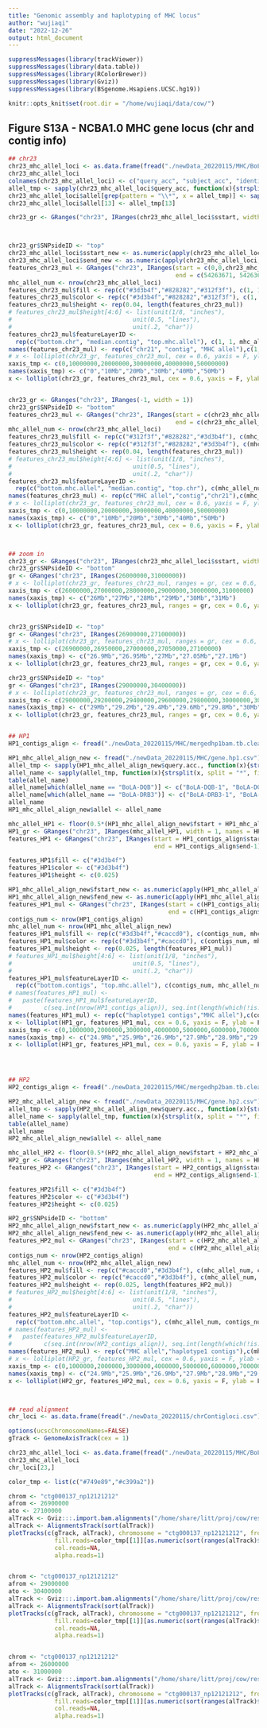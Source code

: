```yaml
---
title: "Genomic assembly and haplotyping of MHC locus"
author: "wujiaqi"
date: "2022-12-26"
output: html_document
---
```


```r
suppressMessages(library(trackViewer)) 
suppressMessages(library(data.table))
suppressMessages(library(RColorBrewer))
suppressMessages(library(Gviz))
suppressMessages(library(BSgenome.Hsapiens.UCSC.hg19))
```


```r
knitr::opts_knit$set(root.dir = "/home/wujiaqi/data/cow/")
```

## Figure S13A - NCBA1.0 MHC gene locus (chr and contig info)

```r

## chr23
chr23_mhc_allel_loci <- as.data.frame(fread("./newData_20220115/MHC/BoLA_gene_blast_cowAssembly_clean_merged.txt"))
chr23_mhc_allel_loci
colnames(chr23_mhc_allel_loci) <- c("query_acc", "subject_acc", "identity", "alignment_length", "qstart", "qend", "query_length", "sstart", "send", "subject_length", "evalue")
allel_tmp <- sapply(chr23_mhc_allel_loci$query_acc, function(x){strsplit(x, split = "|", fixed = T)[[1]][2]})
chr23_mhc_allel_loci$allel[grep(pattern = "\\*", x = allel_tmp)] <- sapply(allel_tmp[grep(pattern = "\\*", x = allel_tmp)], function(x){strsplit(x, split = "*", fixed = T)[[1]][1]})
chr23_mhc_allel_loci$allel[13] <- allel_tmp[13] 

chr23_gr <- GRanges("chr23", IRanges(chr23_mhc_allel_loci$sstart, width = 1, names = chr23_mhc_allel_loci$allel))



chr23_gr$SNPsideID <- "top"
chr23_mhc_allel_loci$sstart_new <- as.numeric(apply(chr23_mhc_allel_loci, 1, function(x){min(x[8],x[9])}))
chr23_mhc_allel_loci$send_new <- as.numeric(apply(chr23_mhc_allel_loci, 1, function(x){max(x[8],x[9])}))
features_chr23_mul <- GRanges("chr23", IRanges(start = c(0,0,chr23_mhc_allel_loci$sstart_new),
                                               end = c(54263671, 54263671, chr23_mhc_allel_loci$send_new)))
mhc_allel_num <- nrow(chr23_mhc_allel_loci)
features_chr23_mul$fill <- rep(c("#3d3b4f","#828282","#312f3f"), c(1, 1, mhc_allel_num))
features_chr23_mul$color <- rep(c("#3d3b4f","#828282","#312f3f"), c(1, 1, mhc_allel_num))
features_chr23_mul$height <- rep(0.04, length(features_chr23_mul))
# features_chr23_mul$height[4:6] <- list(unit(1/8, "inches"),
#                                  unit(0.5, "lines"),
#                                  unit(.2, "char"))
features_chr23_mul$featureLayerID <-
  rep(c("bottom.chr", "median.contig", "top.mhc.allel"), c(1, 1, mhc_allel_num))
names(features_chr23_mul) <- rep(c("chr21", "contig", "MHC allel"),c(1, 1, mhc_allel_num))
# x <- lolliplot(chr23_gr, features_chr23_mul, cex = 0.6, yaxis = F, ylab = F)
xaxis_tmp <- c(0,10000000,20000000,30000000,40000000,50000000)
names(xaxis_tmp) <- c("0","10Mb","20Mb","30Mb","40Mb","50Mb")
x <- lolliplot(chr23_gr, features_chr23_mul, cex = 0.6, yaxis = F, ylab = F, xaxis = xaxis_tmp)


chr23_gr <- GRanges("chr23", IRanges(-1, width = 1))
chr23_gr$SNPsideID <- "bottom"
features_chr23_mul <- GRanges("chr23", IRanges(start = c(chr23_mhc_allel_loci$sstart_new,0,0),
                                               end = c(chr23_mhc_allel_loci$send_new,54263671,54263671)))
mhc_allel_num <- nrow(chr23_mhc_allel_loci)
features_chr23_mul$fill <- rep(c("#312f3f","#828282","#3d3b4f"), c(mhc_allel_num,1,1))
features_chr23_mul$color <- rep(c("#312f3f","#828282","#3d3b4f"), c(mhc_allel_num,1,1))
features_chr23_mul$height <- rep(0.04, length(features_chr23_mul))
# features_chr23_mul$height[4:6] <- list(unit(1/8, "inches"),
#                                  unit(0.5, "lines"),
#                                  unit(.2, "char"))
features_chr23_mul$featureLayerID <-
  rep(c("bottom.mhc.allel", "median.contig", "top.chr"), c(mhc_allel_num,1,1))
names(features_chr23_mul) <- rep(c("MHC allel","contig","chr21"),c(mhc_allel_num,1,1))
# x <- lolliplot(chr23_gr, features_chr23_mul, cex = 0.6, yaxis = F, ylab = F)
xaxis_tmp <- c(0,10000000,20000000,30000000,40000000,50000000)
names(xaxis_tmp) <- c("0","10Mb","20Mb","30Mb","40Mb","50Mb")
x <- lolliplot(chr23_gr, features_chr23_mul, cex = 0.6, yaxis = F, ylab = F, xaxis = xaxis_tmp)



## zoom in
chr23_gr <- GRanges("chr23", IRanges(chr23_mhc_allel_loci$sstart, width = 1, names = chr23_mhc_allel_loci$allel))
chr23_gr$SNPsideID <- "bottom"
gr <- GRanges("chr23", IRanges(26000000,31000000))
# x <- lolliplot(chr23_gr, features_chr23_mul, ranges = gr, cex = 0.6, yaxis = F, ylab = F)
xaxis_tmp <- c(26000000,27000000,28000000,29000000,30000000,31000000)
names(xaxis_tmp) <- c("26Mb","27Mb","28Mb","29Mb","30Mb","31Mb")
x <- lolliplot(chr23_gr, features_chr23_mul, ranges = gr, cex = 0.6, yaxis = F, ylab = F, xaxis = xaxis_tmp)


chr23_gr$SNPsideID <- "top"
gr <- GRanges("chr23", IRanges(26900000,27100000))
# x <- lolliplot(chr23_gr, features_chr23_mul, ranges = gr, cex = 0.6, yaxis = F, ylab = T)
xaxis_tmp <- c(26900000,26950000,27000000,27050000,27100000)
names(xaxis_tmp) <- c("26.9Mb","26.95Mb","27Mb","27.05Mb","27.1Mb")
x <- lolliplot(chr23_gr, features_chr23_mul, ranges = gr, cex = 0.6, yaxis = F, ylab = F, xaxis = xaxis_tmp)

chr23_gr$SNPsideID <- "top"
gr <- GRanges("chr23", IRanges(29000000,30400000))
# x <- lolliplot(chr23_gr, features_chr23_mul, ranges = gr, cex = 0.6, yaxis = F, ylab = T)
xaxis_tmp <- c(29000000,29200000,29400000,29600000,29800000,30000000,30200000,30400000)
names(xaxis_tmp) <- c("29Mb","29.2Mb","29.4Mb","29.6Mb","29.8Mb","30Mb","30.2Mb","30.4Mb")
x <- lolliplot(chr23_gr, features_chr23_mul, ranges = gr, cex = 0.6, yaxis = F, ylab = F, xaxis = xaxis_tmp)


## HP1
HP1_contigs_align <- fread("./newData_20220115/MHC/mergedhp1bam.tb.clean.txt")

HP1_mhc_allel_align_new <- fread("./newData_20220115/MHC/gene.hp1.csv")
allel_tmp <- sapply(HP1_mhc_allel_align_new$query.acc., function(x){strsplit(x,split = "|", fixed = T)[[1]][2]})
allel_name <- sapply(allel_tmp, function(x){strsplit(x, split = "*", fixed = T)[[1]][1]})
table(allel_name)
allel_name[which(allel_name == "BoLA-DQB")] <- c("BoLA-DQB-1", "BoLA-DQB-2")
allel_name[which(allel_name == "BoLA-DRB3")] <- c("BoLA-DRB3-1", "BoLA-DRB3-2")
allel_name
HP1_mhc_allel_align_new$allel <- allel_name

mhc_allel_HP1 <- floor(0.5*(HP1_mhc_allel_align_new$fstart + HP1_mhc_allel_align_new$fend))
HP1_gr <- GRanges("chr23", IRanges(mhc_allel_HP1, width = 1, names = HP1_mhc_allel_align_new$allel))
features_HP1 <- GRanges("chr23", IRanges(start = HP1_contigs_align$start-1,
                                         end = HP1_contigs_align$end-1))

features_HP1$fill <- c("#3d3b4f")
features_HP1$color <- c("#3d3b4f")
features_HP1$height <- c(0.025)

HP1_mhc_allel_align_new$fstart_new <- as.numeric(apply(HP1_mhc_allel_align_new, 1, function(x){return(min(x[18],x[19]))}))
HP1_mhc_allel_align_new$fend_new <- as.numeric(apply(HP1_mhc_allel_align_new, 1, function(x){return(max(x[18],x[19]))}))
features_HP1_mul <- GRanges("chr23", IRanges(start = c(HP1_contigs_align$start-1,HP1_mhc_allel_align_new$fstart_new-2000),
                                             end = c(HP1_contigs_align$end-1,HP1_mhc_allel_align_new$fend_new+2000)))
contigs_num <- nrow(HP1_contigs_align)
mhc_allel_num <- nrow(HP1_mhc_allel_align_new)
features_HP1_mul$fill <- rep(c("#3d3b4f","#caccd0"), c(contigs_num, mhc_allel_num))
features_HP1_mul$color <- rep(c("#3d3b4f","#caccd0"), c(contigs_num, mhc_allel_num))
features_HP1_mul$height <- rep(0.025, length(features_HP1_mul))
# features_HP1_mul$height[4:6] <- list(unit(1/8, "inches"),
#                                  unit(0.5, "lines"),
#                                  unit(.2, "char"))
features_HP1_mul$featureLayerID <-
  rep(c("bottom.contigs", "top.mhc.allel"), c(contigs_num, mhc_allel_num))
# names(features_HP1_mul) <-
#   paste(features_HP1_mul$featureLayerID,
#         c(seq.int(nrow(HP1_contigs_align)), seq.int(length(which(!is.na(HP1_mhc_allel_align$mhc_allel_cluster))))), sep="_")
names(features_HP1_mul) <- rep(c("haplotype1 contigs","MHC allel"),c(contigs_num, mhc_allel_num))
x <- lolliplot(HP1_gr, features_HP1_mul, cex = 0.6, yaxis = F, ylab = F)
xaxis_tmp <- c(0,1000000,2000000,3000000,4000000,5000000,6000000,7000000)
names(xaxis_tmp) <- c("24.9Mb","25.9Mb","26.9Mb","27.9Mb","28.9Mb","29.9Mb","30.9Mb","31.9Mb")
x <- lolliplot(HP1_gr, features_HP1_mul, cex = 0.6, yaxis = F, ylab = F, xaxis = xaxis_tmp)




## HP2 
HP2_contigs_align <- fread("./newData_20220115/MHC/mergedhp2bam.tb.clean.txt")

HP2_mhc_allel_align_new <- fread("./newData_20220115/MHC/gene.hp2.csv")
allel_tmp <- sapply(HP2_mhc_allel_align_new$query.acc., function(x){strsplit(x,split = "|", fixed = T)[[1]][2]})
allel_name <- sapply(allel_tmp, function(x){strsplit(x, split = "*", fixed = T)[[1]][1]})
table(allel_name)
allel_name
HP2_mhc_allel_align_new$allel <- allel_name

mhc_allel_HP2 <- floor(0.5*(HP2_mhc_allel_align_new$fstart + HP2_mhc_allel_align_new$fend))
HP2_gr <- GRanges("chr23", IRanges(mhc_allel_HP2, width = 1, names = HP2_mhc_allel_align_new$allel))
features_HP2 <- GRanges("chr23", IRanges(start = HP2_contigs_align$start-1,
                                         end = HP2_contigs_align$end-1))

features_HP2$fill <- c("#3d3b4f")
features_HP2$color <- c("#3d3b4f")
features_HP2$height <- c(0.025)

HP2_gr$SNPsideID <- "bottom"
HP2_mhc_allel_align_new$fstart_new <- as.numeric(apply(HP2_mhc_allel_align_new, 1, function(x){return(min(x[18],x[19]))}))
HP2_mhc_allel_align_new$fend_new <- as.numeric(apply(HP2_mhc_allel_align_new, 1, function(x){return(max(x[18],x[19]))}))
features_HP2_mul <- GRanges("chr23", IRanges(start = c(HP2_mhc_allel_align_new$fstart_new-2000,HP2_contigs_align$start-1),
                                             end = c(HP2_mhc_allel_align_new$fend_new+2000,HP2_contigs_align$end-1)))
contigs_num <- nrow(HP2_contigs_align)
mhc_allel_num <- nrow(HP2_mhc_allel_align_new)
features_HP2_mul$fill <- rep(c("#caccd0","#3d3b4f"), c(mhc_allel_num, contigs_num))
features_HP2_mul$color <- rep(c("#caccd0","#3d3b4f"), c(mhc_allel_num, contigs_num))
features_HP2_mul$height <- rep(0.025, length(features_HP2_mul))
# features_HP2_mul$height[4:6] <- list(unit(1/8, "inches"),
#                                  unit(0.5, "lines"),
#                                  unit(.2, "char"))
features_HP2_mul$featureLayerID <-
  rep(c("bottom.mhc.allel", "top.contigs"), c(mhc_allel_num, contigs_num))
# names(features_HP2_mul) <-
#   paste(features_HP2_mul$featureLayerID,
#         c(seq.int(nrow(HP2_contigs_align)), seq.int(length(which(!is.na(HP2_mhc_allel_align_new$mhc_allel_cluster))))), sep="_")
names(features_HP2_mul) <- rep(c("MHC allel","haplotype1 contigs"),c(mhc_allel_num, contigs_num))
# x <- lolliplot(HP2_gr, features_HP2_mul, cex = 0.6, yaxis = F, ylab = F, xaxis = T)
xaxis_tmp <- c(0,1000000,2000000,3000000,4000000,5000000,6000000,7000000)
names(xaxis_tmp) <- c("24.9Mb","25.9Mb","26.9Mb","27.9Mb","28.9Mb","29.9Mb","30.9Mb","31.9Mb")
x <- lolliplot(HP2_gr, features_HP2_mul, cex = 0.6, yaxis = F, ylab = F, xaxis = xaxis_tmp)



## read alignment
chr_loci <- as.data.frame(fread("./newData_20220115/chrContigloci.csv"))

options(ucscChromosomeNames=FALSE)
gTrack <- GenomeAxisTrack(cex = 1)

chr23_mhc_allel_loci <- as.data.frame(fread("./newData_20220115/MHC/BoLA_gene_blast_cowAssembly_clean_merged.txt"))
chr23_mhc_allel_loci
chr_loci[23,]

color_tmp <- list(c("#749e89","#c399a2"))

chrom <- "ctg000137_np12121212"
afrom <- 26900000
ato <- 27100000
alTrack <- Gviz:::.import.bam.alignments("/home/share/litt/proj/cow/results/longAlignment/contigs/ont_ctg_immuno_loci_20kb_filtered.bam", GRanges(chrom, IRanges(afrom, ato)))
alTrack <- AlignmentsTrack(sort(alTrack))
plotTracks(c(gTrack, alTrack), chromosome = "ctg000137_np12121212", from = afrom, to = ato, 
             fill.reads=color_tmp[[1]][as.numeric(sort(ranges(alTrack)$readStrand))],
             col.reads=NA, 
             alpha.reads=1)


chrom <- "ctg000137_np12121212"
afrom <- 29000000
ato <- 30400000
alTrack <- Gviz:::.import.bam.alignments("/home/share/litt/proj/cow/results/longAlignment/contigs/ont_ctg_immuno_loci_20kb_filtered.bam", GRanges(chrom, IRanges(afrom, ato)))
alTrack <- AlignmentsTrack(sort(alTrack))
plotTracks(c(gTrack, alTrack), chromosome = "ctg000137_np12121212", from = afrom, to = ato, 
             fill.reads=color_tmp[[1]][as.numeric(sort(ranges(alTrack)$readStrand))],
             col.reads=NA, 
             alpha.reads=1)


chrom <- "ctg000137_np12121212"
afrom <- 26000000
ato <- 31000000
alTrack <- Gviz:::.import.bam.alignments("/home/share/litt/proj/cow/results/longAlignment/contigs/ont_ctg_immuno_loci_20kb_filtered.bam", GRanges(chrom, IRanges(afrom, ato)))
alTrack <- AlignmentsTrack(sort(alTrack))
plotTracks(c(gTrack, alTrack), chromosome = "ctg000137_np12121212", from = afrom, to = ato, 
             fill.reads=color_tmp[[1]][as.numeric(sort(ranges(alTrack)$readStrand))],
             col.reads=NA, 
             alpha.reads=1)


```

